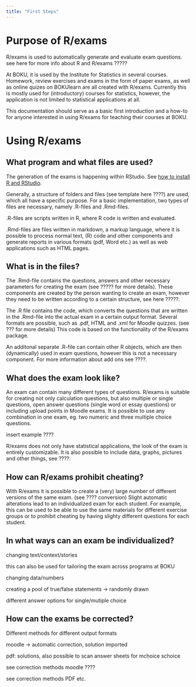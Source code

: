 ```yaml
---
title: "First Steps"
---
```


# Purpose of R/exams

R/exams is used to automatically generate and evaluate exam questions. see here for more info about R and R/exams ?????

At BOKU, it is used by the Institute for Statistics in several courses. Homework, review exercises and exams in the form of paper exams, as well as online quizes on BOKUlearn are all created with R/exams. Currently this is mostly used for (introductory) courses for statistics, however, the application is not limited to statistical applications at all.

This documentation should serve as a basic first introduction and a how-to for anyone interested in using R/exams for teaching their courses at BOKU.

# Using R/exams

## What program and what files are used?

The generation of the exams is happening within RStudio. See [how to install R and RStudio](https://statistik.boku.ac.at/stat-lehre/doku.php?id=statistik_mit_r:rstudio:rstudio_installation:start).

Generally, a structure of folders and files (see template here ????) are used, which all have a specific purpose. For a basic implementation, two types of files are necessary, namely .R-files and .Rmd-files.

.R-files are scripts written in R, where R code is written and evaluated.

.Rmd-files are files written in markdown, a markup language, where it is possible to process normal text, (R) code and other components and generate reports in various formats (pdf, Word etc.) as well as web applications such as HTML pages.

## What is in the files?

The .Rmd-file contains the questions, answers and other necessary parameters for creating the exam (see ????? for more details). These components are created by the person wanting to create an exam, however they need to be written according to a certain structure, see here ?????.

The .R file contains the code, which converts the questions that are written in the .Rmd-file into the actual exam in a certain output format. Several formats are possible, such as .pdf, HTML and .xml for Moodle quizzes. (see ??? for more details) This code is based on the functionality of the R/exams package.

An additonal separate .R-file can contain other R objects, which are then (dynamically) used in exam questions, however this is not a necessary component. For more information about add ons see ????.

## What does the exam look like?

An exam can contain many different types of questions. R/exams is suitable for creating not only calculation questions, but also multiple or single questions, open answer questions (single word or essay questions) or including upload points in Moodle exams. It is possible to use any combination in one exam, eg. two numeric and three multiple choice questions.

insert example ????

R/exams does not only have statistical applications, the look of the exam is entirely customizable. It is also possible to include data, graphs, pictures and other things, see ????.

## How can R/exams prohibit cheating?

With R/exams it is possible to create a (very) large number of different versions of the same exam. (see ???? conversion) Slight automatic alterations lead to an individualized exam for each student. For example, this can be used to be able to use the same materials for different exercise groups or to prohibit cheating by having slighty different questions for each student.

## In what ways can an exam be individualized?

changing text/context/stories

this can also be used for tailoring the exam across programs at BOKU

changing data/numbers

creating a pool of true/false statements -\> randomly drawn

different answer options for single/mutiple choice

## How can the exams be corrected?

Different methods for different output formats

moodle -\> automatic correction, solution imported

pdf: solutions, also possible to scan answer sheets for mchoice schoice

see correction methods moodle ????

see correction methods PDF etc.
